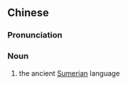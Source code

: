 ==Chinese==
{{zh-forms|s=苏美尔语|type=31}}

===Pronunciation===
{{zh-pron
|m=sūměi'ěryǔ
|c=sou1 mei5 ji5 jyu5
|cat=n
}}

===Noun===
{{zh-noun}}

# the ancient [[Sumerian]] language

{{zh-cat|Languages}}